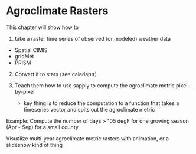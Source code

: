 # Agroclimate Rasters

This chapter will show how to

1) take a raster time series of observed (or modeled) weather data

- Spatial CIMIS
- gridMet
- PRISM

2) Convert it to stars (see caladaptr)

3) Teach them how to use sapply to compute the agroclimate metric pixel-by-pixel

   - key thing is to reduce the computation to a function that takes a timeseries vector
 and spits out the agroclimate metric
 
Example: Compute the number of days > 105 degF for one growing season (Apr - Sep) for a small county

Visualize multi-year agroclimate metric rasters with animation, or a slideshow kind of thing
 
 
 

